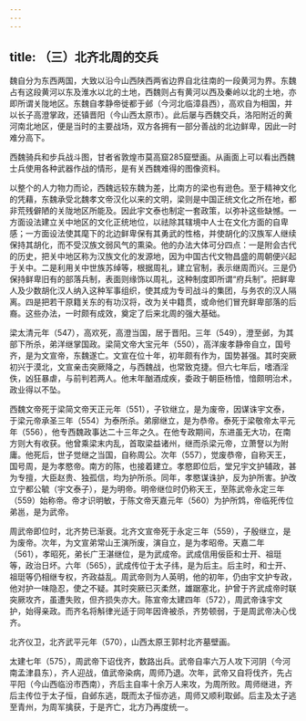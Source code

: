 ```yaml
---
---
---
```

title: （三）北齐北周的交兵
---



魏自分为东西两国，大致以沿今山西陕西两省边界自北往南的一段黄河为界。东魏占有这段黄河以东及淮水以北的土地，西魏则占有黄河以西及秦岭以北的土地，亦即所谓关陇地区。东魏自孝静帝徙都于邺（今河北临漳县西），高欢自为相国，并以长子高澄掌政，还镇晋阳（今山西太原市）。此后屡与西魏交兵，洛阳附近的黄河南北地区，便是当时的主要战场，双方各拥有一部分善战的北边鲜卑，因此一时难分高下。

西魏骑兵和步兵战斗图，甘者省敦煌市莫高窟285窟壁画。从画面上可以看出西魏士兵使用各种武器作战的情形，是有关西魏难得的图像资料。

以整个的人力物力而论，西魏远较东魏为差，比南方的梁也有逊色。至于精神文化的凭藉，东魏承受北魏孝文帝汉化以来的文明，梁则是中国正统文化之所在地，都非荒残僻陋的关陇地区所能及。因此宇文泰也制定一套政策，以弥补这些缺憾。一方面设法建立关中地区的文化正统地位，以祛除其辖境中人士在文化方面的自卑感；一方面设法使其麾下的北边鲜卑保有其勇武的性格，并使胡化的汉族军人继续保持其胡化，而不受汉族文弱风气的熏染。他的办法大体可分四点：一是附会古代的历史，把关中地区称为汉族文化的发源地，因为中国古代文物昌盛的周朝便兴起于关中。二是利用关中世族苏绰等，根据周礼，建立官制，表示继周而兴。三是仍保持鲜卑旧有的部落兵制，表面则缘饰以周礼，这种制度即所谓“府兵制”。把鲜卑人及少数胡化汉人纳入这种军事组织，使其成为专司战斗的集团，与务农的汉人隔离。四是把若干原籍关东的有功汉将，改为关中籍贯，或命他们冒充鲜卑部落的后裔。这些办法，一时颇有成效，奠定了后来北周的强大基础。

梁太清元年（547），高欢死，高澄当国，居于晋阳。三年（549），澄至邺，为其部下所杀，弟洋继掌国政。梁简文帝大宝元年（550），高洋废孝静帝自立，国号齐，是为文宣帝，东魏遂亡。文宣在位十年，初年颇有作为，国势甚强。其时突厥初兴于漠北，文宣亲击突厥降之，与西魏战，也常致克捷。但六七年后，嗜酒淫佚，凶狂暴虐，与前判若两人。他末年酗酒成疾，委政于朝臣杨愔，愔颇明治术，政业得以不坠。

西魏文帝死于梁简文帝天正元年（551），子钦继立，是为废帝，因谋诛宇文泰，于梁元帝承圣三年（554）为泰所杀。弟廓继立，是为恭帝。泰死于梁敬帝太平元年（556），他专西魏政事达二十三年之久。在他专政期间，东进虽无大功，在南方则大有收获。他曾乘梁末内乱，首取梁益诸州，继而杀梁元帝，立萧詧以为附庸。他死后，世子觉继之当国，自称周公。次年（557），觉废恭帝，自称天王，国号周，是为孝愍帝。南方的陈，也接着建立。孝愍即位后，堂兄宇文护辅政，甚为专擅，大臣赵贵、独孤信，均为护所杀。同年，孝愍谋诛护，反为护所害。护改立宁都公毓（宇文泰子），是为明帝。明帝继位时仍称天王，至陈武帝永定三年（559）始称帝。帝才识明敏，于陈文帝天嘉元年（560）为护所鸩，帝临死传位弟邕，是为武帝。

周武帝即位时，北齐势已渐衰。北齐文宣帝死于永定三年（559），子殷继立，是为废帝。次年，为文宣弟常山王演所废，演自立，是为孝昭帝。天嘉二年（561），孝昭死，弟长广王湛继位，是为武成帝。武成信用佞臣和士开、祖珽等，政治日坏。六年（565），武成传位于太子纬，是为后主。后主时，和士开、祖珽等仍相继专权，齐政益乱。周武帝则为人英明，他的初年，仍由宇文护专政，他对护一味隐忍，使之不疑。其时突厥已灭柔然，雄踞塞北，护曾于齐武成帝时联突厥攻齐，虽遭失败，但齐损失亦大。陈宣帝太建四年（572），周武帝诛宇文护，始得亲政。而齐名将斛律光适于同年因谗被杀，齐势顿弱，于是周武帝决心伐齐。

北齐仪卫，北齐武平元年（570），山西太原王郭村北齐墓壁画。

太建七年（575），周武帝下诏伐齐，数路出兵。武帝自率六万人攻下河阴（今河南孟津县东），齐人迎战，值武帝染病，周师乃退。次年，武帝又自将伐齐，先占平阳（今山西临汾市西南），齐后主自率十余万人来攻，为周所败。周师继进，齐后主传位于太子恒，自邺东逃，既而太子恒亦逃，周师又顺利取邺。后主及太子逃至青州，为周军擒获，于是齐亡，北方乃再度统一。